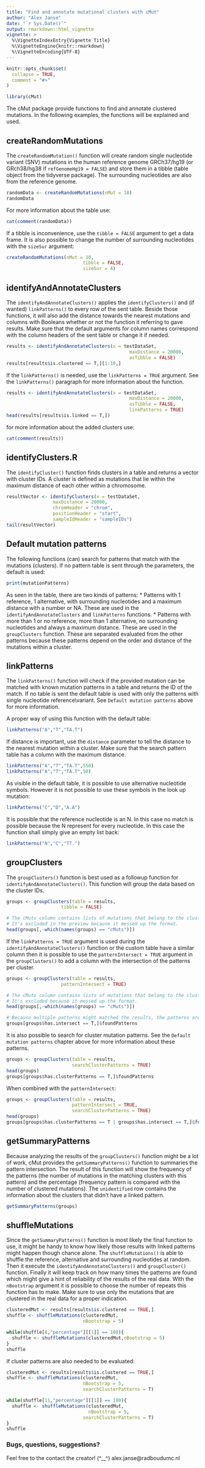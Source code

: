 ```yaml
---
title: "Find and annotate mutational clusters with cMut"
author: "Alex Janse"
date: "`r Sys.Date()`"
output: rmarkdown::html_vignette
vignette: >
  %\VignetteIndexEntry{Vignette Title}
  %\VignetteEngine{knitr::rmarkdown}
  %\VignetteEncoding{UTF-8}
---
```


```r
knitr::opts_chunk$set(
  collapse = TRUE,
  comment = "#>"
)
```
```r
library(cMut)
```
The cMut package provide functions to find and annotate clustered mutations.
In the following examples, the functions will be explained and used.


## createRandomMutations
The `createRandomMutation()` function will create random single nucleotide variant (SNV) mutations in the human reference genome GRCh37/hg19 (or GRch38/hg38 if `refGenomeHg19 = FALSE`) and store them in a tibble (table object from the tidyverse package). The surrounding nucleotides are also from the reference genome.
```r
randomData <- createRandomMutations(nMut = 10)
randomData
```

For more information about the table use:
```r
cat(comment(randomData))
```

If a tibble is inconvenience, use the `tibble = FALSE` argument to get a data frame.
It is also possible to change the number of surrounding nucleotides with the `sizeSur` argument:
```r
createRandomMutations(nMut = 10, 
                            tibble = FALSE,
                            sizeSur = 4)
```


## identifyAndAnnotateClusters
The `identifyAndAnnotateClusters()` applies the `identifyClusters()` and (if wanted) `linkPatterns()` to every row of the sent table. Beside those functions, it will also add the distance towards the nearest mutations and columns with Booleans whether or not the function it referring to gave results. Make sure that the default arguments for column names correspond with the column headers of the sent table or change it if needed.

```r
results <- identifyAndAnnotateClusters(x = testDataSet, 
                                             maxDistance = 20000,
                                             asTibble = FALSE)
results[results$is.clustered == T,][1:10,]
```

If the `linkPatterns()` is needed, use the `linkPatterns = TRUE` argument. See the `linkPatterns()` paragraph for more information about the function.
```r
results <- identifyAndAnnotateClusters(x = testDataSet, 
                                             maxDistance = 20000,
                                             asTibble = FALSE,
                                             linkPatterns = TRUE)
head(results[results$is.linked == T,])
```

for more information about the added clusters use:
```r
cat(comment(results))
```

## identifyClusters.R
The `identifyCluster()` function finds clusters in a table and returns a vector with cluster IDs.
A cluster is defined as mutations that lie within the maximum distance of each other within a chromosome.

```r
resultVector <- identifyClusters(x = testDataSet,
                 maxDistance = 20000,
                 chromHeader = "chrom",
                 positionHeader = "start",
                 sampleIdHeader = "sampleIDs")
tail(resultVector)
```


## Default mutation patterns
The following functions (can) search for patterns that match with the mutations (clusters). If no pattern table is sent through the parameters, the default is used:
```r
print(mutationPatterns)
```
As seen in the table, there are two kinds of patterns:
* Patterns with 1 reference, 1 alternative, with surrounding nucleotides and a maximum distance with a number or NA. These are used in the `identifyAndAnnotateClusters` and `linkPatterns` functions.
* Patterns with more than 1 or no reference, more than 1 alternative, no surrounding nucleotides and always a maximum distance. These are used in the `groupClusters` function. These are separated evaluated from the other patterns because these patterns depend on the order and distance of the mutations within a cluster.


## linkPatterns
The `linkPatterns()` function will check if the provided mutation can be matched with known mutation patterns in a table and returns the ID of the match.
If no table is sent the default table is used with only the patterns with single nucleotide reference\\variant. See `Default mutation patterns` above for more information.

A proper way of using this function with the default table:
```r
linkPatterns("A","T","TA.T")
```

If distance is important, use the `distance` parameter to tell the distance to the nearest mutation within a cluster. Make sure that the search pattern table has a column with the maximum distance.
```r
linkPatterns("A","T","TA.T",550)
linkPatterns("A","T","TA.T",50)
```

As visible in the default table, it is possible to use alternative nucleotide symbols. However it is not possible to use these symbols in the look up mutation:
```r
linkPatterns("C","D","A.A")
```

It is possible that the reference nucleotide is an N. In this case no match is possible because the N represent for every nucleotide. In this case the function shall simply give an empty list back:
```r
linkPatterns("N","C","TT.")
```


## groupClusters
The `groupClusters()` function is best used as a followup function for `identifyAndAnnotateClusters()`. This function will group the data based on the cluster IDs. 
```r
groups <- groupClusters(table = results,
                    tibble = FALSE)

# The cMuts column contains lists of mutations that belong to the cluster.
# It's excluded in the preview because it messed up the format.
head(groups[,-which(names(groups) == "cMuts")])
```

If the `linkPatterns = TRUE` argument is used during the `identifyAndAnnotateClusters()` function or the custom table have a similar column then it is possible to use the `patternIntersect = TRUE` argument in the `groupClusters()` to add a column with the intersection of the patterns per cluster.
```r
groups <- groupClusters(table = results,
                    patternIntersect = TRUE)

# The cMuts column contains lists of mutations that belong to the cluster.
# It's excluded because it messed up the format.
head(groups[,-which(names(groups) == "cMuts")])

# Because multiple patterns might matched the results, the patterns are put into a list.
groups[groups$has.intersect == T,]$foundPatterns
```

It is also possible to search for cluster mutation patterns. See the `Default mutation patterns` chapter above for more information about these patterns.
```r
groups <- groupClusters(table = results,
                        searchClusterPatterns = TRUE)
head(groups)
groups[groups$has.clusterPatterns == T,]$foundPatterns
```

When combined with the `patternIntersect`:
```r
groups <- groupClusters(table = results,
                        patternIntersect = TRUE,
                        searchClusterPatterns = TRUE)
head(groups)
groups[groups$has.clusterPatterns == T | groups$has.intersect == T,]$foundPatterns
```
## getSummaryPatterns
Because analyzing the results of the `groupClusters()` function might be a lot of work, cMut provides the `getSummaryPatterns()` function to summaries the pattern intersection. The result of this function will show the frequency of the patterns (the number of mutations in the matching clusters with this pattern) and the percentage (frequency pattern is compared with the number of clustered mutations). The `unidentified` row contains the information about the clusters that didn't have a linked pattern.
```r
getSummaryPatterns(groups)
```


## shuffleMutations
Since the `getSummaryPatterns()` function is most likely the final function to use, it might be handy to know how likely those results with linked patterns might happen though chance alone. The `shuffleMutations()` is able to shuffle the reference, alternative and surrounding nucleotides at random. Then it execute the `identifyAndAnnotateClusters()` and `groupCluster()` function. Finally it will keep track on how many times the patterns are found which might give a hint of reliability of the results of the real data. With the `nBootstrap` argument it is possible to choose the number of repeats this function has to make. Make sure to use only the mutations that are clustered in the real data for a proper indication.
```r
clusteredMut <- results[results$is.clustered == TRUE,]
shuffle <- shuffleMutations(clusteredMut,
                            nBootstrap = 5)
```
```r
while(shuffle[8,"percentage"][[1]] == 100){
  shuffle <- shuffleMutations(clusteredMut,nBootstrap = 5)  
}
shuffle
```

If cluster patterns are also needed to be evaluated:
```r
clusteredMut <- results[results$is.clustered == TRUE,]
shuffle <- shuffleMutations(clusteredMut,
                            nBootstrap = 5,
                            searchClusterPatterns = T)
```
```r
while(shuffle[11,"percentage"][[1]] == 100){
  shuffle <- shuffleMutations(clusteredMut,
                              nBootstrap = 5,
                            searchClusterPatterns = T)  
}
shuffle
```

### Bugs, questions, suggestions?
Feel free to the contact the creator! (^__^)
alex.janse@radboudumc.nl
